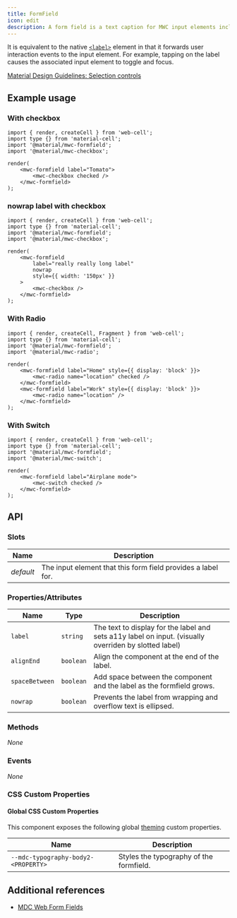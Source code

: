 ```yaml
---
title: FormField
icon: edit
description: A form field is a text caption for MWC input elements including <mwc-checkbox>, <mwc-radio>, and <mwc-switch>.
---
```




It is equivalent to the native [`<label>`][1] element in that it forwards user interaction events to the input element.
For example, tapping on the label causes the associated input element to toggle and focus.

[Material Design Guidelines: Selection controls][2]

## Example usage

### With checkbox

<Example>
    <mwc-formfield label="Tomato">
        <mwc-checkbox checked />
    </mwc-formfield>
</Example>

```TSX
import { render, createCell } from 'web-cell';
import type {} from 'material-cell';
import '@material/mwc-formfield';
import '@material/mwc-checkbox';

render(
    <mwc-formfield label="Tomato">
        <mwc-checkbox checked />
    </mwc-formfield>
);
```

### nowrap label with checkbox

<Example>
    <mwc-formfield
        label="really really long label"
        nowrap
        style={{ width: '150px' }}
    >
        <mwc-checkbox />
    </mwc-formfield>
</Example>

```TSX
import { render, createCell } from 'web-cell';
import type {} from 'material-cell';
import '@material/mwc-formfield';
import '@material/mwc-checkbox';

render(
    <mwc-formfield
        label="really really long label"
        nowrap
        style={{ width: '150px' }}
    >
        <mwc-checkbox />
    </mwc-formfield>
);
```

### With Radio

<Example>
    <mwc-formfield label="Home" style={{ display: 'block' }}>
        <mwc-radio name="location" checked />
    </mwc-formfield>
    <mwc-formfield label="Work" style={{ display: 'block' }}>
        <mwc-radio name="location" />
    </mwc-formfield>
</Example>

```TSX
import { render, createCell, Fragment } from 'web-cell';
import type {} from 'material-cell';
import '@material/mwc-formfield';
import '@material/mwc-radio';

render(
    <mwc-formfield label="Home" style={{ display: 'block' }}>
        <mwc-radio name="location" checked />
    </mwc-formfield>
    <mwc-formfield label="Work" style={{ display: 'block' }}>
        <mwc-radio name="location" />
    </mwc-formfield>
);
```

### With Switch

<Example>
    <mwc-formfield label="Airplane mode">
        <mwc-switch checked />
    </mwc-formfield>
</Example>

```TSX
import { render, createCell } from 'web-cell';
import type {} from 'material-cell';
import '@material/mwc-formfield';
import '@material/mwc-switch';

render(
    <mwc-formfield label="Airplane mode">
        <mwc-switch checked />
    </mwc-formfield>
);
```

## API

### Slots

| Name      | Description                                                  |
| --------- | ------------------------------------------------------------ |
| _default_ | The input element that this form field provides a label for. |

### Properties/Attributes

| Name           | Type      | Description                                                                                           |
| -------------- | --------- | ----------------------------------------------------------------------------------------------------- |
| `label`        | `string`  | The text to display for the label and sets a11y label on input. (visually overriden by slotted label) |
| `alignEnd`     | `boolean` | Align the component at the end of the label.                                                          |
| `spaceBetween` | `boolean` | Add space between the component and the label as the formfield grows.                                 |
| `nowrap`       | `boolean` | Prevents the label from wrapping and overflow text is ellipsed.                                       |

### Methods

_None_

### Events

_None_

### CSS Custom Properties

#### Global CSS Custom Properties

This component exposes the following global [theming][3] custom properties.

| Name                                | Description                             |
| ----------------------------------- | --------------------------------------- |
| `--mdc-typography-body2-<PROPERTY>` | Styles the typography of the formfield. |

## Additional references

-   [MDC Web Form Fields][4]

[1]: https://developer.mozilla.org/en-US/docs/Web/HTML/Element/label
[2]: https://material.io/components/selection-controls/
[3]: https://github.com/material-components/material-components-web-components/blob/master/docs/theming.md
[4]: https://material.io/develop/web/components/input-controls/form-fields/
